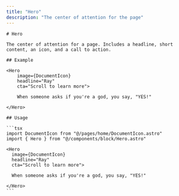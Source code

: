 ```yaml
---
title: "Hero"
description: "The center of attention for the page"
---
```




<DocsLayout title={frontmatter.title} description={frontmatter.description}>

    # Hero

    The center of attention for a page. Includes a headline, short content, an icon, and a call to action.

    ## Example

    <Hero
        image={DocumentIcon}
        headline="Ray"
        cta="Scroll to learn more">

        When someone asks if you're a god, you say, "YES!"

    </Hero>

    ## Usage

    ```tsx
    import DocumentIcon from "@/pages/home/DocumentIcon.astro"
    import { Hero } from "@/components/block/Hero.astro"

    <Hero
      image={DocumentIcon}
      headline="Ray"
      cta="Scroll to learn more">

      When someone asks if you're a god, you say, "YES!"

    </Hero>
    ```

</DocsLayout>